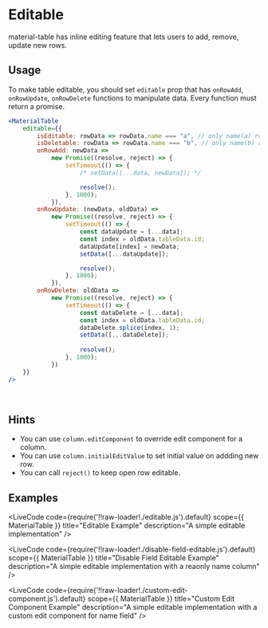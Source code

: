 
# Editable

material-table has inline editing feature that lets users to add, remove, update new rows.

## Usage

To make table editable, you should set `editable` prop that has `onRowAdd`, `onRowUpdate`, `onRowDelete`  functions to manipulate data. 
Every function must return a promise. 

```jsx
<MaterialTable
    editable={{
        isEditable: rowData => rowData.name === "a", // only name(a) rows would be editable
        isDeletable: rowData => rowData.name === "b", // only name(b) rows would be deletable
        onRowAdd: newData =>
            new Promise((resolve, reject) => {
                setTimeout(() => {
                    /* setData([...data, newData]); */

                    resolve();
                }, 1000);
            }),
        onRowUpdate: (newData, oldData) =>
            new Promise((resolve, reject) => {
                setTimeout(() => {
                    const dataUpdate = [...data];
                    const index = oldData.tableData.id;
                    dataUpdate[index] = newData;
                    setData([...dataUpdate]);

                    resolve();
                }, 1000);
            }),
        onRowDelete: oldData =>
            new Promise((resolve, reject) => {
                setTimeout(() => {
                    const dataDelete = [...data];
                    const index = oldData.tableData.id;
                    dataDelete.splice(index, 1);
                    setData([...dataDelete]);
                    
                    resolve();
                }, 1000);
            })
    }}
/>
```
<br />

## Hints 

* You can use `column.editComponent` to override edit component for a column.
* You can use `column.initialEditValue` to set initial value on addding new row.
* You can call `reject()` to keep open row editable. 

## Examples

<LiveCode
    code={require('!!raw-loader!./editable.js').default}
    scope={{ MaterialTable }}
    title="Editable Example"
    description="A simple editable implementation"
/>

<LiveCode
    code={require('!!raw-loader!./disable-field-editable.js').default}
    scope={{ MaterialTable }}
    title="Disable Field Editable Example"
    description="A simple editable implementation with a reaonly name column"
/>

<LiveCode
    code={require('!!raw-loader!./custom-edit-component.js').default}
    scope={{ MaterialTable }}
    title="Custom Edit Component Example"
    description="A simple editable implementation with a custom edit component for name field"
/>


